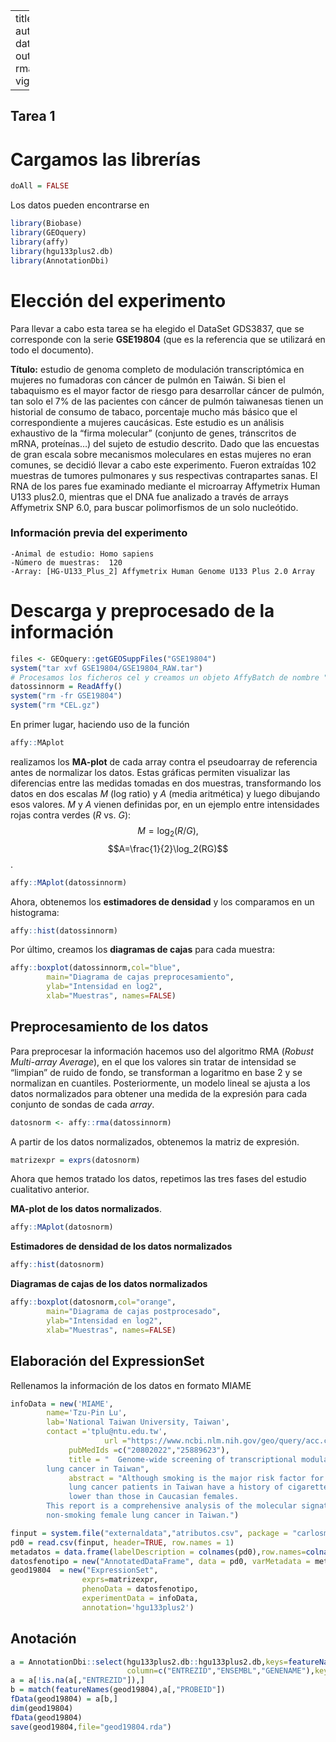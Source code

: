  
---
title: "geod19804"
author: "Carlos Marrero" 
date: "`r Sys.Date()`"
output: rmarkdown::html_vignette
vignette: >
  %\VignetteIndexEntry{geod19804}
  %\VignetteEngine{knitr::rmarkdown}
  \usepackage[utf8]{inputenc}

---  
## Tarea 1

# Cargamos las librerías  
```r
doAll = FALSE
```


Los datos pueden encontrarse en
[](https://www.ebi.ac.uk/arrayexpress/experiments/E-GEOD-19804/samples/?keywords=&organism=Homo+sapiens&exptype%5B%5D=%22rna+assay%22&exptype%5B%5D=&array=A-AFFY-44&page=4&pagesize=25)

```r
library(Biobase)
library(GEOquery)
library(affy)
library(hgu133plus2.db)
library(AnnotationDbi)
```

# Elección del experimento
Para llevar a cabo esta tarea se ha elegido el DataSet GDS3837, que se corresponde con la serie 	**GSE19804** (que es la referencia que se utilizará en todo el documento).

**Título:** estudio de genoma completo de modulación transcriptómica en mujeres no fumadoras con cáncer de pulmón en Taiwán.
Si bien el tabaquismo es el mayor factor de riesgo para desarrollar cáncer de pulmón, tan solo el 7% de las pacientes con cáncer de pulmón taiwanesas tienen un historial de consumo de tabaco, porcentaje mucho más básico que el correspondiente a mujeres caucásicas. Este estudio es un análisis exhaustivo de la "firma molecular" (conjunto de genes, tránscritos de mRNA, proteínas...) del sujeto de estudio descrito. Dado que las encuestas de gran escala sobre mecanismos moleculares en estas mujeres no eran comunes, se decidió llevar a cabo este experimento.
Fueron extraídas 102 muestras de tumores pulmonares y sus respectivas contrapartes sanas. El RNA de los pares fue examinado mediante el microarray Affymetrix Human U133 plus2.0, mientras que el DNA fue analizado a través de arrays Affymetrix SNP 6.0, para buscar polimorfismos de un solo nucleótido.

### Información previa del experimento

    -Animal de estudio: Homo sapiens
    -Número de muestras:  120
    -Array: [HG-U133_Plus_2] Affymetrix Human Genome U133 Plus 2.0 Array
    
# Descarga y preprocesado de la información 

```r

files <- GEOquery::getGEOSuppFiles("GSE19804")
system("tar xvf GSE19804/GSE19804_RAW.tar")
# Procesamos los ficheros cel y creamos un objeto AffyBatch de nombre "datossinnorm"
datossinnorm = ReadAffy()
system("rm -fr GSE19804")
system("rm *CEL.gz")

```

En primer lugar, haciendo uso de la función 
```r
affy::MAplot
```

realizamos los **MA-plot** de cada array contra el pseudoarray de referencia antes de normalizar los datos. Estas gráficas permiten visualizar las diferencias entre las medidas tomadas en dos muestras, transformando los datos en dos escalas $M$ (log ratio) y $A$ (media aritmética) y luego dibujando esos valores. $M$ y $A$ vienen definidas por, en un ejemplo entre intensidades rojas contra verdes ($R$ vs. $G$):
$$M=\log_{2}(R/G),$$
$$A=\frac{1}{2}\log_2(RG)$$.

```r
affy::MAplot(datossinnorm)
```

Ahora, obtenemos los **estimadores de densidad** y los comparamos en un histograma:
```r
affy::hist(datossinnorm)
```
Por último, creamos los **diagramas de cajas** para cada muestra:
```r
affy::boxplot(datossinnorm,col="blue", 
        main="Diagrama de cajas preprocesamiento",
        ylab="Intensidad en log2", 
        xlab="Muestras", names=FALSE) 
```
## Preprocesamiento de los datos

Para preprocesar la información hacemos uso del algoritmo RMA (*Robust Multi-array Average*), en el que los valores sin tratar de intensidad se "limpian" de ruido de fondo, se transforman a logaritmo en base 2 y se normalizan en cuantiles. Posteriormente, un modelo lineal se ajusta a los datos normalizados para obtener una medida de la expresión para cada conjunto de sondas de cada *array*.

```r
datosnorm <- affy::rma(datossinnorm)
```

A partir de los datos normalizados, obtenemos la matriz de expresión.
```r
matrizexpr = exprs(datosnorm)
```

Ahora que hemos tratado los datos, repetimos las tres fases del estudio cualitativo anterior.

**MA-plot de los datos normalizados**.
```r
affy::MAplot(datosnorm)
```

**Estimadores de densidad de los datos normalizados**
```r
affy::hist(datosnorm)
```
**Diagramas de cajas de los datos normalizados**
```r
affy::boxplot(datosnorm,col="orange", 
        main="Diagrama de cajas postprocesado",
        ylab="Intensidad en log2", 
        xlab="Muestras", names=FALSE) 
```

## Elaboración del ExpressionSet

Rellenamos la información de los datos en formato MIAME

```r
infoData = new('MIAME',
        name='Tzu-Pin Lu',
        lab='National Taiwan University, Taiwan',
        contact ='tplu@ntu.edu.tw',
                     url ="https://www.ncbi.nlm.nih.gov/geo/query/acc.cgi?acc=GSE19804",
             pubMedIds =c("20802022","25889623"),
             title = " 	Genome-wide screening of transcriptional modulation in non-smoking female
        lung cancer in Taiwan",
             abstract = "Although smoking is the major risk factor for lung cancer, only 7% of female 
             lung cancer patients in Taiwan have a history of cigarette smoking, extremely 
             lower than those in Caucasian females. 
        This report is a comprehensive analysis of the molecular signature of 
        non-smoking female lung cancer in Taiwan.")

finput = system.file("externaldata","atributos.csv", package = "carlosmarrero")
pd0 = read.csv(finput, header=TRUE, row.names = 1)
metadatos = data.frame(labelDescription = colnames(pd0),row.names=colnames(pd0))
datosfenotipo = new("AnnotatedDataFrame", data = pd0, varMetadata = metadatos)
geod19804  = new("ExpressionSet",
                exprs=matrizexpr,
                phenoData = datosfenotipo,
                experimentData = infoData,
                annotation='hgu133plus2')
```

## Anotación

```r
a = AnnotationDbi::select(hgu133plus2.db::hgu133plus2.db,keys=featureNames(geod19804),
                          column=c("ENTREZID","ENSEMBL","GENENAME"),keytype="PROBEID")
a = a[!is.na(a[,"ENTREZID"]),]
b = match(featureNames(geod19804),a[,"PROBEID"])
fData(geod19804) = a[b,]
dim(geod19804)
fData(geod19804)
save(geod19804,file="geod19804.rda")
```




